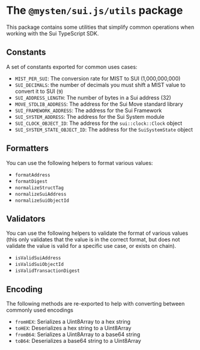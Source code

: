 # The `@mysten/sui.js/utils` package

This package contains some utilities that simplify common operations when working with the Sui
TypeScript SDK.

## Constants

A set of constants exported for common uses cases:

-   `MIST_PER_SUI`: The conversion rate for MIST to SUI (1,000,000,000)
-   `SUI_DECIMALS`: the number of decimals you must shift a MIST value to convert it to SUI (`9`)
-   `SUI_ADDRESS_LENGTH`: The number of bytes in a Sui address (32)
-   `MOVE_STDLIB_ADDRESS`: The address for the Sui Move standard library
-   `SUI_FRAMEWORK_ADDRESS`: The address for the Sui Framework
-   `SUI_SYSTEM_ADDRESS`: The address for the Sui System module
-   `SUI_CLOCK_OBJECT_ID`: The address for the `sui::clock::Clock` object
-   `SUI_SYSTEM_STATE_OBJECT_ID`: The address for the `SuiSystemState` object

## Formatters

You can use the following helpers to format various values:

-   `formatAddress`
-   `formatDigest`
-   `normalizeStructTag`
-   `normalizeSuiAddress`
-   `normalizeSuiObjectId`

## Validators

You can use the following helpers to validate the format of various values (this only validates that
the value is in the correct format, but does not validate the value is valid for a specific use
case, or exists on chain).

-   `isValidSuiAddress`
-   `isValidSuiObjectId`
-   `isValidTransactionDigest`

## Encoding

The following methods are re-exported to help with converting between commonly used encodings

-   `fromHEX`: Serializes a Uint8Array to a hex string
-   `toHEX`: Deserializes a hex string to a Uint8Array
-   `fromB64`: Serializes a Uint8Array to a base64 string
-   `toB64`: Deserializes a base64 string to a Uint8Array
